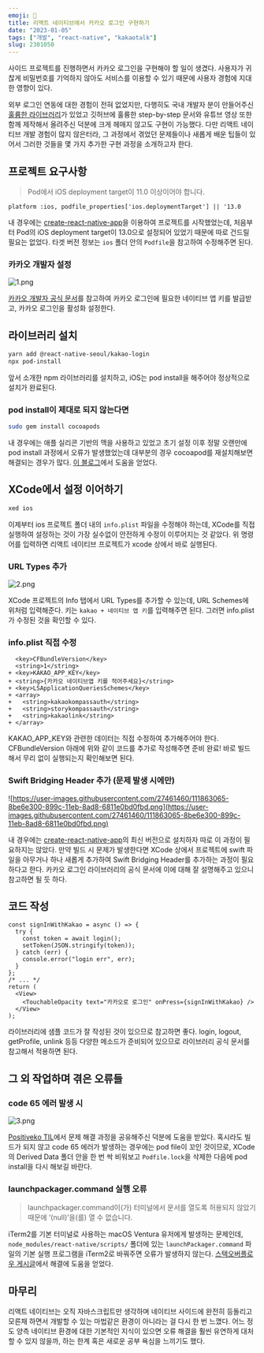 ```yaml
---
emoji: 🌴
title: 리액트 네이티브에서 카카오 로그인 구현하기
date: "2023-01-05"
tags: ["개발", "react-native", "kakaotalk"]
slug: 2301050
---
```


사이드 프로젝트를 진행하면서 카카오 로그인을 구현해야 할 일이 생겼다. 사용자가 귀찮게 비밀번호를 기억하지 않아도 서비스를 이용할 수 있기 때문에 사용자 경험에 지대한 영향이 있다.

외부 로그인 연동에 대한 경험이 전혀 없었지만, 다행히도 국내 개발자 분이 만들어주신 [훌륭한 라이브러리](https://github.com/react-native-seoul/react-native-kakao-login)가 있었고 깃허브에 훌륭한 step-by-step 문서와 유튜브 영상 또한 함께 제작해서 올려주신 덕분에 크게 헤매지 않고도 구현이 가능했다. 다만 리액트 네이티브 개발 경험이 많지 않은터라, 그 과정에서 겪었던 문제들이나 새롭게 배운 팁들이 있어서 그러한 것들을 몇 가지 추가한 구현 과정을 소개하고자 한다.

## 프로젝트 요구사항

> Pod에서 iOS deployment target이 11.0 이상이어야 합니다.

```Podfile
platform :ios, podfile_properties['ios.deploymentTarget'] || '13.0
```

내 경우에는 [create-react-native-app](https://github.com/expo/create-react-native-app)을 이용하여 프로젝트를 시작했었는데, 처음부터 Pod의 iOS deployment target이 13.0으로 설정되어 있었기 때문에 따로 건드릴 필요는 없었다. 타겟 버전 정보는 `ios` 폴더 안의 `Podfile`을 참고하여 수정해주면 된다.

### 카카오 개발자 설정

![1.png](./1.png)

[카카오 개발자 공식 문서](https://developers.kakao.com/docs/latest/ko/kakaologin/prerequisite)를 참고하여 카카오 로그인에 필요한 네이티브 앱 키를 발급받고, 카카오 로그인을 활성화 설정한다.

## 라이브러리 설치

```sh
yarn add @react-native-seoul/kakao-login
npx pod-install
```

앞서 소개한 npm 라이브러리를 설치하고, iOS는 pod install을 해주어야 정상적으로 설치가 완료된다.

### pod install이 제대로 되지 않는다면

```sh
sudo gem install cocoapods
```

내 경우에는 애플 실리콘 기반의 맥을 사용하고 있었고 초기 설정 이후 정말 오랜만에 pod install 과정에서 오류가 발생했었는데 대부분의 경우 cocoapod를 재설치해보면 해결되는 경우가 많다. [이 블로그](https://medium.com/@alberto.schiabel/how-to-fix-pod-install-error-in-react-native-on-mac-m1-5d79dc52f7e8)에서 도움을 얻었다.

## XCode에서 설정 이어하기

```sh
xed ios
```

이제부터 ios 프로젝트 폴더 내의 `info.plist` 파일을 수정해야 하는데, XCode를 직접 실행하여 설정하는 것이 가장 실수없이 안전하게 수정이 이루어지는 것 같았다. 위 명령어를 입력하면 리액트 네이티브 프로젝트가 xcode 상에서 바로 실행된다.

### URL Types 추가

![2.png](./2.png)

XCode 프로젝트의 Info 탭에서 URL Types를 추가할 수 있는데, URL Schemes에 위처럼 입력해준다. 키는 `kakao + 네이티브 앱 키`를 입력해주면 된다. 그러면 info.plist가 수정된 것을 확인할 수 있다.

### info.plist 직접 수정

```info.plist
  <key>CFBundleVersion</key>
  <string>1</string>
+ <key>KAKAO_APP_KEY</key>
+ <string>{카카오 네이티브앱 키를 적어주세요}</string>
+ <key>LSApplicationQueriesSchemes</key>
+ <array>
+   <string>kakaokompassauth</string>
+   <string>storykompassauth</string>
+   <string>kakaolink</string>
+ </array>
```

KAKAO_APP_KEY와 관련한 데이터는 직접 수정하여 추가해주어야 한다. CFBundleVersion 아래에 위와 같이 코드를 추가로 작성해주면 준비 완료! 바로 빌드해서 무리 없이 실행되는지 확인해보면 된다.

### Swift Bridging Header 추가 (문제 발생 시에만)

![https://user-images.githubusercontent.com/27461460/111863065-8be6e300-899c-11eb-8ad8-6811e0bd0fbd.png](https://user-images.githubusercontent.com/27461460/111863065-8be6e300-899c-11eb-8ad8-6811e0bd0fbd.png)

내 경우에는 [create-react-native-app](https://github.com/expo/create-react-native-app)의 최신 버전으로 설치하자 따로 이 과정이 필요하지는 않았다. 만약 빌드 시 문제가 발생한다면 XCode 상에서 프로젝트에 swift 파일을 아무거나 하나 새롭게 추가하여 Swift Bridging Header를 추가하는 과정이 필요하다고 한다. 카카오 로그인 라이브러리의 공식 문서에 이에 대해 잘 설명해주고 있으니 참고하면 될 듯 하다.

## 코드 작성

```tsx
const signInWithKakao = async () => {
  try {
    const token = await login();
    setToken(JSON.stringify(token));
  } catch (err) {
    console.error("login err", err);
  }
};
/* ... */
return (
  <View>
    <TouchableOpacity text="카카오로 로그인" onPress={signInWithKakao} />
  </View>
);
```

라이브러리에 샘플 코드가 잘 작성된 것이 있으므로 참고하면 좋다. login, logout, getProfile, unlink 등등 다양한 메소드가 준비되어 있으므로 라이브러리 공식 문서를 참고해서 적용하면 된다.

## 그 외 작업하며 겪은 오류들

### code 65 에러 발생 시

![3.png](./3.png)

[Positiveko TIL](https://positiveko-til.vercel.app/til/react-native/error65.html#_1-xcode%E1%84%8B%E1%85%A6%E1%84%89%E1%85%A5-derived-data-%E1%84%89%E1%85%A1%E1%86%A8%E1%84%8C%E1%85%A6%E1%84%92%E1%85%A1%E1%84%80%E1%85%B5)에서 문제 해결 과정을 공유해주신 덕분에 도움을 받았다. 혹시라도 빌드가 되지 않고 code 65 에러가 발생하는 경우에는 pod file이 꼬인 것이므로, XCode의 Derived Data 폴더 안을 한 번 싹 비워보고 `Podfile.lock`을 삭제한 다음에 pod install을 다시 해보길 바란다.

### launchpackager.command 실행 오류

> launchpackager.command이(가) 터미널에서 문서를 열도록 허용되지 않았기 때문에 ‘(null)’을(를) 열 수 없습니다.

iTerm2를 기본 터미널로 사용하는 macOS Ventura 유저에게 발생하는 문제인데, `node_modules/react-native/scripts/` 폴더에 있는 `launchPackager.command` 파일의 기본 실행 프로그램을 iTerm2로 바꿔주면 오류가 발생하지 않는다. [스택오버플로우 게시글](https://stackoverflow.com/questions/74187734/launchpackager-command-can-t-be-opened)에서 해결에 도움을 얻었다.

## 마무리

리액트 네이티브는 오직 자바스크립트만 생각하며 네이티브 사이드에 완전히 등돌리고 모른채 하면서 개발할 수 있는 마법같은 환경이 아니라는 걸 다시 한 번 느꼈다. 어느 정도 양측 네이티브 환경에 대한 기본적인 지식이 있으면 오류 해결을 훨씬 유연하게 대처할 수 있지 않을까, 하는 한계 혹은 새로운 공부 욕심을 느끼기도 했다.

